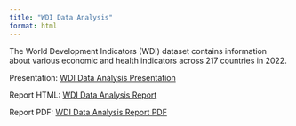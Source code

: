 ```yaml
---
title: "WDI Data Analysis"
format: html
---
```


The World Development Indicators (WDI) dataset contains information about various economic and health indicators across 217 countries in 2022.

Presentation: [WDI Data Analysis Presentation](Presentation.html)

Report HTML: [WDI Data Analysis Report](Assignment05.html)

Report PDF: [WDI Data Analysis Report PDF](Assignment05.pdf)